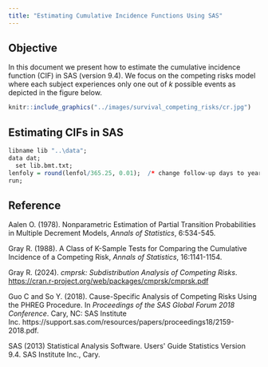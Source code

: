 ```yaml
---
title: "Estimating Cumulative Incidence Functions Using SAS"
---
```


## Objective

In this document we present how to estimate the cumulative incidence function (CIF) in SAS (version 9.4). We focus on the competing risks model where each subject experiences only one out of *k* possible events as depicted in the figure below.

```r
knitr::include_graphics("../images/survival_competing_risks/cr.jpg")
```

## Estimating CIFs in SAS

```r
libname lib "..\data";
data dat;
  set lib.bmt.txt;
lenfoly = round(lenfol/365.25, 0.01);  /* change follow-up days to years for better visualization*/
run;
```

## Reference

Aalen O. (1978). Nonparametric Estimation of Partial Transition Probabilities in Multiple Decrement Models, *Annals of Statistics*, 6:534-545.

Gray R. (1988). A Class of K-Sample Tests for Comparing the Cumulative Incidence of a Competing Risk, *Annals of Statistics*, 16:1141-1154.

Gray R. (2024). *cmprsk: Subdistribution Analysis of Competing Risks*. <https://cran.r-project.org/web/packages/cmprsk/cmprsk.pdf>

Guo C and So Y. (2018). Cause-Specific Analysis of Competing Risks Using the PHREG Procedure. In *Proceedings of the SAS Global Forum 2018 Conference*. Cary, NC: SAS Institute Inc. https://support.sas.com/resources/papers/proceedings18/2159-2018.pdf.

SAS (2013) Statistical Analysis Software. Users\' Guide Statistics Version 9.4. SAS Institute Inc., Cary.

